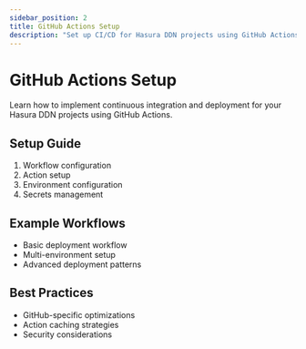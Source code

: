 ```yaml
---
sidebar_position: 2
title: GitHub Actions Setup
description: "Set up CI/CD for Hasura DDN projects using GitHub Actions"
---
```


# GitHub Actions Setup

Learn how to implement continuous integration and deployment for your Hasura DDN projects using GitHub Actions.

## Setup Guide

1. Workflow configuration
2. Action setup
3. Environment configuration
4. Secrets management

## Example Workflows

- Basic deployment workflow
- Multi-environment setup
- Advanced deployment patterns

## Best Practices

- GitHub-specific optimizations
- Action caching strategies
- Security considerations

